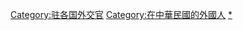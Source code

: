 [[Category:驻各国外交官|Category:驻各国外交官]]
[[Category:在中華民國的外國人|Category:在中華民國的外國人]]
[[Category:中華民國雙邊關係|*]]